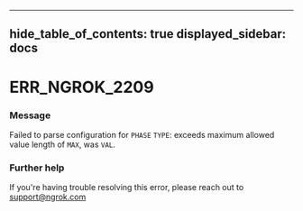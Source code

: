 

---
hide_table_of_contents: true
displayed_sidebar: docs
---


# ERR_NGROK_2209

### Message
Failed to parse configuration for `PHASE` `TYPE`: exceeds maximum allowed value length of `MAX`, was `VAL`.

<ErrorDetails />



### Further help
If you're having trouble resolving this error, please reach out to [support@ngrok.com](mailto:support@ngrok.com?subject=Help%20with%20ERR_NGROK_2209)

